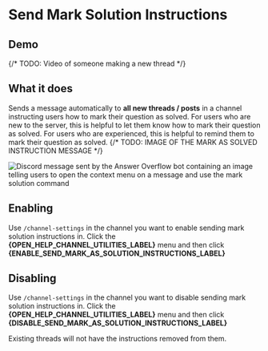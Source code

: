 # Send Mark Solution Instructions

## Demo


{/* TODO: Video of someone making a new thread */}
<ReactPlayer url='https://youtu.be/3pGDHWke6Wg' controls muted loop style={ytVideoStyle}/>

<TryLiveDemo/>


## What it does

Sends a message automatically to **all new threads / posts** in a channel instructing users how to mark their question as solved. For users who are new to the server, this is helpful to let them know how to mark their question as solved. For users who are experienced, this is helpful to remind them to mark their question as solved.
{/* TODO: IMAGE OF THE MARK AS SOLVED INSTRUCTION MESSAGE */}

![Discord message sent by the Answer Overflow bot containing an image telling users to open the context menu on a message and use the mark solution command](https://thecatapi.com/api/images/get?format=src)

## Enabling

Use `/channel-settings` in the channel you want to enable sending mark solution instructions in. Click the **{OPEN_HELP_CHANNEL_UTILITIES_LABEL}** menu and then click **{ENABLE_SEND_MARK_AS_SOLUTION_INSTRUCTIONS_LABEL}**


## Disabling

Use `/channel-settings` in the channel you want to disable sending mark solution instructions in. Click the **{OPEN_HELP_CHANNEL_UTILITIES_LABEL}** menu and then click **{DISABLE_SEND_MARK_AS_SOLUTION_INSTRUCTIONS_LABEL}**

Existing threads will not have the instructions removed from them.
